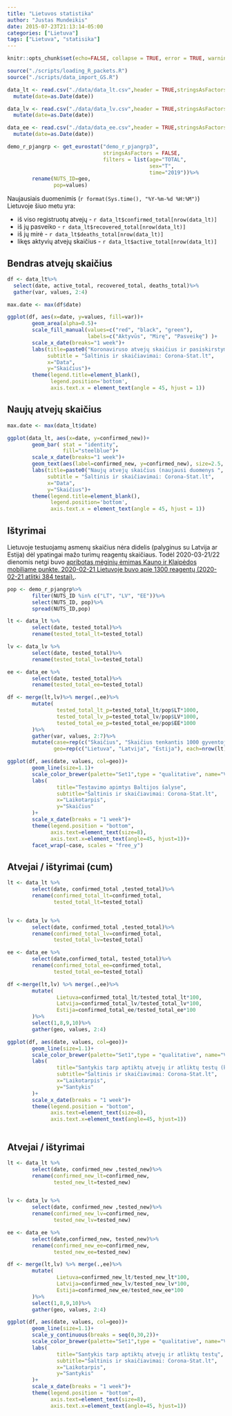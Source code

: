 ```yaml
---
title: "Lietuvos statistika"
author: "Justas Mundeikis"
date: 2015-07-23T21:13:14-05:00
categories: ["Lietuva"]
tags: ["Lietuva", "statisika"]
---
```


```r
knitr::opts_chunk$set(echo=FALSE, collapse = TRUE, error = TRUE, warning = FALSE, message = FALSE)
```

```r
source("./scripts/loading_R_packets.R")
source("./scripts/data_import_GS.R")
```

```r
data_lt <- read.csv("./data/data_lt.csv",header = TRUE,stringsAsFactors = FALSE)%>%
  mutate(date=as.Date(date))

data_lv <- read.csv("./data/data_lv.csv",header = TRUE,stringsAsFactors = FALSE)%>%
  mutate(date=as.Date(date))

data_ee <- read.csv("./data/data_ee.csv",header = TRUE,stringsAsFactors = FALSE)%>%
  mutate(date=as.Date(date))

demo_r_pjangrp <- get_eurostat("demo_r_pjangrp3", 
                               stringsAsFactors = FALSE, 
                               filters = list(age="TOTAL",
                                              sex="T",
                                              time="2019"))%>%
        rename(NUTS_ID=geo,
               pop=values)
```

Naujausiais duomenimis (`r format(Sys.time(), "%Y-%m-%d %H:%M")`) Lietuvoje šiuo metu yra:
        
* iš viso registruotų atvejų - `r data_lt$confirmed_total[nrow(data_lt)]`
* iš jų pasveiko - `r data_lt$recovered_total[nrow(data_lt)] `
* iš jų mirė - `r data_lt$deaths_total[nrow(data_lt)]`
* likęs aktyvių atvejų  skaičius - `r data_lt$active_total[nrow(data_lt)] `

## Bendras atvejų skaičius
```r

df <- data_lt%>%
  select(date, active_total, recovered_total, deaths_total)%>%
  gather(var, values, 2:4)

max.date <- max(df$date)

ggplot(df, aes(x=date, y=values, fill=var))+
        geom_area(alpha=0.5)+
        scale_fill_manual(values=c("red", "black", "green"),
                          labels=c("Aktyvūs", "Mirę", "Pasveikę") )+
        scale_x_date(breaks="1 week")+
        labs(title=paste0("Koronaviruso atvejų skaičius ir pasiskirstymas (naujausi duomenys ", max.date, ")"),
             subtitle = "Šaltinis ir skaičiavimai: Corona-Stat.lt",
             x="Data",
             y="Skaičius")+
        theme(legend.title=element_blank(),
              legend.position='bottom',
              axis.text.x = element_text(angle = 45, hjust = 1))
```

## Naujų atvejų skaičius
```r
max.date <- max(data_lt$date)

ggplot(data_lt, aes(x=date, y=confirmed_new))+
        geom_bar( stat = "identity",
                  fill="steelblue")+
        scale_x_date(breaks="1 week")+
        geom_text(aes(label=confirmed_new, y=confirmed_new), size=2.5, vjust=-0.5)+
        labs(title=paste0("Naujų atvejų skaičius (naujausi duomenys ", max.date, ")"),
             subtitle = "Šaltinis ir skaičiavimai: Corona-Stat.lt",
             x="Data",
             y="Skaičius")+
        theme(legend.title=element_blank(),
              legend.position='bottom',
              axis.text.x = element_text(angle = 45, hjust = 1))
```

## Ištyrimai

Lietuvoje testuojamų asmenų skaičius nėra didelis (palyginus su Latvija ar Estija) dėl ypatingai mažo turimų reagentų skaičiaus. Todėl 2020-03-21/22 dienomis netgi buvo [apribotas mėginių ėmimas Kauno ir Klaipėdos mobiliame punkte. 2020-02-21 Lietuvoje buvo apie 1300 reagentų (2020-02-21 atlitki 384 testai).](https://www.15min.lt/naujiena/aktualu/lietuva/likus-700-reagentu-gali-buti-tiriami-ne-visi-eminiai-is-mobiliosios-patikros-punktu-56-1293308). 

```r
pop <- demo_r_pjangrp%>%
        filter(NUTS_ID %in% c("LT", "LV", "EE"))%>%
        select(NUTS_ID, pop)%>%
        spread(NUTS_ID,pop)

lt <- data_lt %>%
        select(date, tested_total)%>%
        rename(tested_total_lt=tested_total)

lv <- data_lv %>%
        select(date, tested_total)%>%
        rename(tested_total_lv=tested_total)

ee <- data_ee %>%
        select(date, tested_total)%>%
        rename(tested_total_ee=tested_total)

df <- merge(lt,lv)%>% merge(.,ee)%>%
        mutate(
                tested_total_lt_p=tested_total_lt/pop$LT*1000,
                tested_total_lv_p=tested_total_lv/pop$LV*1000,
                tested_total_ee_p=tested_total_ee/pop$EE*1000
        )%>%
        gather(var, values, 2:7)%>%
        mutate(case=rep(c("Skaičius", "Skaičius tenkantis 1000 gyventojų"), each=nrow(.)/2),
               geo=rep(c("Lietuva", "Latvija", "Estija"), each=nrow(lt), times=2))

ggplot(df, aes(date, values, col=geo))+
        geom_line(size=1.1)+
        scale_color_brewer(palette="Set1",type = "qualitative", name="Valstybės")+
        labs(
                title="Testavimo apimtys Baltijos šalyse",
                subtitle="Šaltinis ir skaičiavimai: Corona-Stat.lt",
                x="Laikotarpis",
                y="Skaičius"
        )+
        scale_x_date(breaks = "1 week")+
        theme(legend.position = "bottom",
              axis.text=element_text(size=8),
              axis.text.x=element_text(angle=45, hjust=1))+
        facet_wrap(~case, scales = "free_y")
```

## Atvejai / ištyrimai (cum)

```r
lt <- data_lt %>%
        select(date, confirmed_total ,tested_total)%>%
        rename(confirmed_total_lt=confirmed_total,
               tested_total_lt=tested_total)


lv <- data_lv %>%
        select(date, confirmed_total ,tested_total)%>%
        rename(confirmed_total_lv=confirmed_total,
               tested_total_lv=tested_total)

ee <- data_ee %>%
        select(date,confirmed_total, tested_total)%>%
        rename(confirmed_total_ee=confirmed_total,
               tested_total_ee=tested_total)

df <-merge(lt,lv) %>% merge(.,ee)%>%
        mutate(
                Lietuva=confirmed_total_lt/tested_total_lt*100,
                Latvija=confirmed_total_lv/tested_total_lv*100,
                Estija=confirmed_total_ee/tested_total_ee*100
        )%>%
        select(1,8,9,10)%>%
        gather(geo, values, 2:4)

ggplot(df, aes(date, values, col=geo))+
        geom_line(size=1.1)+
        scale_color_brewer(palette="Set1",type = "qualitative", name="Valstybės")+
        labs(
                title="Santykis tarp aptiktų atvejų ir atliktų testų (kumuliatyvūs)",
                subtitle="Šaltinis ir skaičiavimai: Corona-Stat.lt",
                x="Laikotarpis",
                y="Santykis"
        )+
        scale_x_date(breaks = "1 week")+
        theme(legend.position = "bottom",
              axis.text=element_text(size=8),
              axis.text.x=element_text(angle=45, hjust=1))



```


## Atvejai / ištyrimai

```r
lt <- data_lt %>%
        select(date, confirmed_new ,tested_new)%>%
        rename(confirmed_new_lt=confirmed_new,
               tested_new_lt=tested_new)


lv <- data_lv %>%
        select(date, confirmed_new ,tested_new)%>%
        rename(confirmed_new_lv=confirmed_new,
               tested_new_lv=tested_new)

ee <- data_ee %>%
        select(date,confirmed_new, tested_new)%>%
        rename(confirmed_new_ee=confirmed_new,
               tested_new_ee=tested_new)

df <- merge(lt,lv) %>% merge(.,ee)%>%
        mutate(
                Lietuva=confirmed_new_lt/tested_new_lt*100,
                Latvija=confirmed_new_lv/tested_new_lv*100,
                Estija=confirmed_new_ee/tested_new_ee*100
        )%>%
        select(1,8,9,10)%>%
        gather(geo, values, 2:4)

ggplot(df, aes(date, values, col=geo))+
        geom_line(size=1.1)+
        scale_y_continuous(breaks = seq(0,30,2))+
        scale_color_brewer(palette="Set1",type = "qualitative", name="Valstybės")+
        labs(
                title="Santykis tarp aptiktų atvejų ir atliktų testų",
                subtitle="Šaltinis ir skaičiavimai: Corona-Stat.lt",
                x="Laikotarpis",
                y="Santykis"
        )+
        scale_x_date(breaks = "1 week")+
        theme(legend.position = "bottom",
              axis.text=element_text(size=8),
              axis.text.x=element_text(angle=45, hjust=1))



```